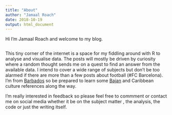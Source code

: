 ```yaml
---
title: "About"
author: "Jamaal Roach"
date: 2018-10-19
output: html_document
---
```


Hi I'm Jamaal Roach and welcome to my blog. 

![]()

This tiny corner of the internet is a space for my fiddling around with R to analyse and visualise data. The posts will mostly be driven by curiosity where a random thought sends me on a quest to find an answer from the available data. I intend to cover a wide range of subjects but don't be too alarmed if there are more than a few posts about football (#FC Barcelona). I'm from [Barbados](https://www.visitbarbados.org/) so be prepared to learn some  [Bajan](https://barbados.org/people/index.htm#.W8ql5GhKhhE) and Caribbean culture references along the way.

I'm really interested in feedback so please feel free to commment or contact me on social media whether it be on the subject matter , the analysis, the code or just the writing itself.



